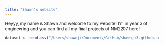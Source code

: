 ```yaml
---
title: "Shawn's website"
---
```


Heyyy, my name is Shawn and welcome to my website! I'm in year 3 of engineering and you can find all my final projects of NM2207 here!


```r
dataset <- read.csv("/Users/shawnji/Documents/GitHub/shawnji3.github.io/Billboard_Hot100_Songs_Spotify_1946-2022.csv")
```